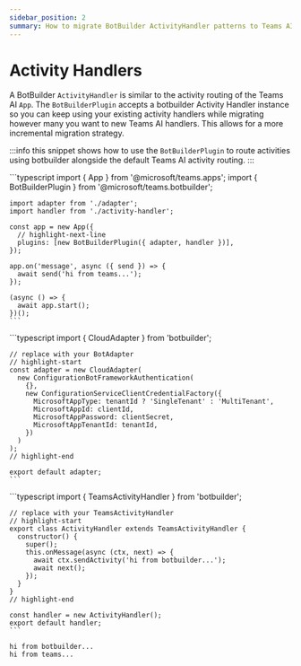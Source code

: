 ```yaml
---
sidebar_position: 2
summary: How to migrate BotBuilder ActivityHandler patterns to Teams AI Library v2 activity routing system.
---
```


# Activity Handlers


A BotBuilder `ActivityHandler` is similar to the activity routing of the Teams AI `App`.
The `BotBuilderPlugin` accepts a botbuilder Activity Handler instance so you can keep using your
existing activity handlers while migrating however many you want to new Teams AI handlers. This allows for
a more incremental migration strategy.

:::info
this snippet shows how to use the `BotBuilderPlugin` to route activities using
botbuilder alongside the default Teams AI activity routing.
:::

<Tabs>
  <TabItem value="index.ts" default>
    ```typescript
    import { App } from '@microsoft/teams.apps';
    import { BotBuilderPlugin } from '@microsoft/teams.botbuilder';

    import adapter from './adapter';
    import handler from './activity-handler';

    const app = new App({
      // highlight-next-line
      plugins: [new BotBuilderPlugin({ adapter, handler })],
    });

    app.on('message', async ({ send }) => {
      await send('hi from teams...');
    });

    (async () => {
      await app.start();
    })();
    ```
  </TabItem>
  <TabItem value="adapter.ts">
    ```typescript
    import { CloudAdapter } from 'botbuilder';

    // replace with your BotAdapter
    // highlight-start
    const adapter = new CloudAdapter(
      new ConfigurationBotFrameworkAuthentication(
        {},
        new ConfigurationServiceClientCredentialFactory({
          MicrosoftAppType: tenantId ? 'SingleTenant' : 'MultiTenant',
          MicrosoftAppId: clientId,
          MicrosoftAppPassword: clientSecret,
          MicrosoftAppTenantId: tenantId,
        })
      )
    );
    // highlight-end

    export default adapter;
    ```
  </TabItem>
  <TabItem value="activity-handler.ts">
    ```typescript
    import { TeamsActivityHandler } from 'botbuilder';

    // replace with your TeamsActivityHandler
    // highlight-start
    export class ActivityHandler extends TeamsActivityHandler {
      constructor() {
        super();
        this.onMessage(async (ctx, next) => {
          await ctx.sendActivity('hi from botbuilder...');
          await next();
        });
      }
    }
    // highlight-end

    const handler = new ActivityHandler();
    export default handler;
    ```
  </TabItem>
</Tabs>

```
hi from botbuilder...
hi from teams...
```